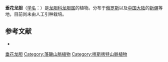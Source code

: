{{Speciesbox
| name = 垂花龙胆
| status = 
| status_system = 
| image = Gentiana prostrata Atlas Alpenflora.jpg
| genus = Gentiana
| species = nutans
| authority = Bungo
}}

'''垂花龙胆'''（[[学名|学名]]：{{lang|la|''Gentiana nutans''}}）是[[龙胆科|龙胆科]][[龙胆属|龙胆属]]的植物。分布于[[俄罗斯|俄罗斯]]以及[[中国大陆|中国大陆]]的[[新疆|新疆]]等地，目前尚未由人工引种栽培。

== 参考文献 ==
<div class="references-small">
* {{cite web| url =http://www.bioinfo.cn/db05/KmzwSpecies.php?action=view&id=8066| title =垂花龙胆| work =《中国高等植物数据库全库》| publisher =中国科学院微生物研究所| author =昆明植物研究所| accessdate =2009-02-24| deadurl =yes| archiveurl =https://web.archive.org/web/20160305021904/http://www.bioinfo.cn/db05/KmzwSpecies.php?action=view&id=8066| archivedate =2016-03-05}}
</div>
{{Taxonbar|from=Q955695}}

[[Category:龙胆属|垂花龙胆]]
[[Category:落磯山脈植物|Category:落磯山脈植物]]
[[Category:喀斯喀特山脈植物|Category:喀斯喀特山脈植物]]

{{植物小作品}}